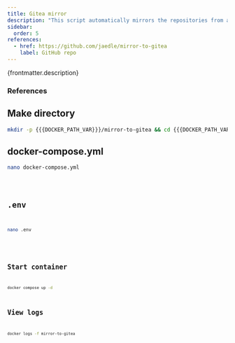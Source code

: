 ```yaml
---
title: Gitea mirror
description: "This script automatically mirrors the repositories from a github-user or github-organization to your gitea server. Once started, it will create a mirrored repository under a given token for a gitea user, completely automatically."
sidebar:
  order: 5
references:
  - href: https://github.com/jaedle/mirror-to-gitea
    label: GitHub repo
---
```



<p>{frontmatter.description}</p>

### References

<ReferenceLinks references={frontmatter.references} />

## Make directory

```sh
mkdir -p {{{DOCKER_PATH_VAR}}}/mirror-to-gitea && cd {{{DOCKER_PATH_VAR}}}/mirror-to-gitea
```

## docker-compose.yml

```sh
nano docker-compose.yml
```

<Code lang="yml" title="docker-compose.yml" code={yaml} />

## .env

```sh
nano .env
```

<Code lang="dotenv" title=".env" code={env} />

## Start container

```sh
docker compose up -d
```

## View logs

```sh
docker logs -f mirror-to-gitea
```
